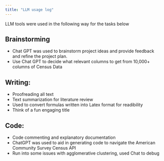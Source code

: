 ```yaml
---
title: "LLM usage log"
---
```


LLM tools were used in the following way for the tasks below

## Brainstorming

* Chat GPT was used to brainstorm project ideas and provide feedback and refine the project plan.
* Use Chat GPT to decide what relevant columns to get from 10,000+ columns of Census Data

## Writing: 

* Proofreading all text
* Text summarization for literature review 
* Used to convert formulas written into Latex format for readibility
* Think of a fun engaging title

## Code: 

* Code commenting and explanatory documentation 
* ChatGPT was used to aid in generating code to navigate the American Community Survey Census API
* Run into some issues with agglomerative clustering, used Chat to debug

